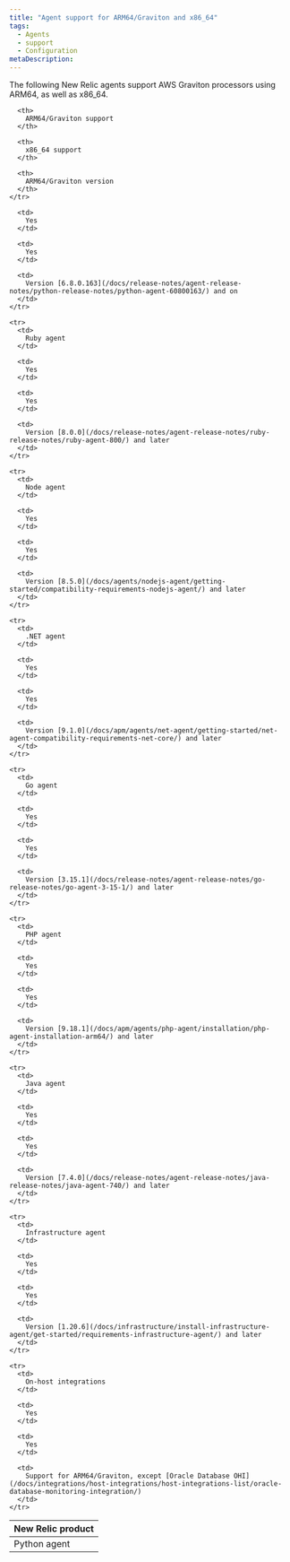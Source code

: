 ```yaml
---
title: "Agent support for ARM64/Graviton and x86_64"
tags:
  - Agents
  - support
  - Configuration
metaDescription: 
---
```


The following New Relic agents support AWS Graviton processors using ARM64, as well as x86_64.

<table>
  <thead>
    <tr>
      <th style={{ width: "200px" }}>
        New Relic product
      </th>

      <th>
        ARM64/Graviton support
      </th>

      <th>
        x86_64 support
      </th>

      <th>
        ARM64/Graviton version
      </th>
    </tr>
  </thead>

  <tbody>
    <tr>
      <td>
        Python agent
      </td>

      <td>
        Yes
      </td>

      <td>
        Yes
      </td>

      <td>
        Version [6.8.0.163](/docs/release-notes/agent-release-notes/python-release-notes/python-agent-60800163/) and on
      </td>
    </tr>

    <tr>
      <td>
        Ruby agent
      </td>

      <td>
        Yes
      </td>

      <td>
        Yes
      </td>

      <td>
        Version [8.0.0](/docs/release-notes/agent-release-notes/ruby-release-notes/ruby-agent-800/) and later
      </td>
    </tr>

    <tr>
      <td>
        Node agent
      </td>

      <td>
        Yes
      </td>

      <td>
        Yes
      </td>

      <td>
        Version [8.5.0](/docs/agents/nodejs-agent/getting-started/compatibility-requirements-nodejs-agent/) and later
      </td>
    </tr>

    <tr>
      <td>
        .NET agent
      </td>

      <td>
        Yes
      </td>

      <td>
        Yes
      </td>

      <td>
        Version [9.1.0](/docs/apm/agents/net-agent/getting-started/net-agent-compatibility-requirements-net-core/) and later
      </td>
    </tr>

    <tr>
      <td>
        Go agent
      </td>

      <td>
        Yes
      </td>

      <td>
        Yes
      </td>

      <td>
        Version [3.15.1](/docs/release-notes/agent-release-notes/go-release-notes/go-agent-3-15-1/) and later
      </td>
    </tr>

    <tr>
      <td>
        PHP agent
      </td>

      <td>
        Yes
      </td>

      <td>
        Yes
      </td>

      <td>
        Version [9.18.1](/docs/apm/agents/php-agent/installation/php-agent-installation-arm64/) and later
      </td>
    </tr>

    <tr>
      <td>
        Java agent
      </td>

      <td>
        Yes
      </td>

      <td>
        Yes
      </td>

      <td>
        Version [7.4.0](/docs/release-notes/agent-release-notes/java-release-notes/java-agent-740/) and later
      </td>
    </tr>

    <tr>
      <td>
        Infrastructure agent
      </td>

      <td>
        Yes
      </td>

      <td>
        Yes
      </td>

      <td>
        Version [1.20.6](/docs/infrastructure/install-infrastructure-agent/get-started/requirements-infrastructure-agent/) and later
      </td>
    </tr>

    <tr>
      <td>
        On-host integrations
      </td>

      <td>
        Yes
      </td>

      <td>
        Yes
      </td>

      <td>
        Support for ARM64/Graviton, except [Oracle Database OHI](/docs/integrations/host-integrations/host-integrations-list/oracle-database-monitoring-integration/)
      </td>
    </tr>
  </tbody>
</table>
